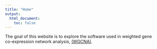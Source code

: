 ```yaml
---
title: "Home"
output:
  html_document:
    toc: false
---
```


The goal of this website is to explore the software used in weighted gene co-expression network analysis, [(WGCNA)](https://www.degruyter.com/downloadpdf/j/sagmb.2005.4.issue-1/sagmb.2005.4.1.1128/sagmb.2005.4.1.1128.pdf).
